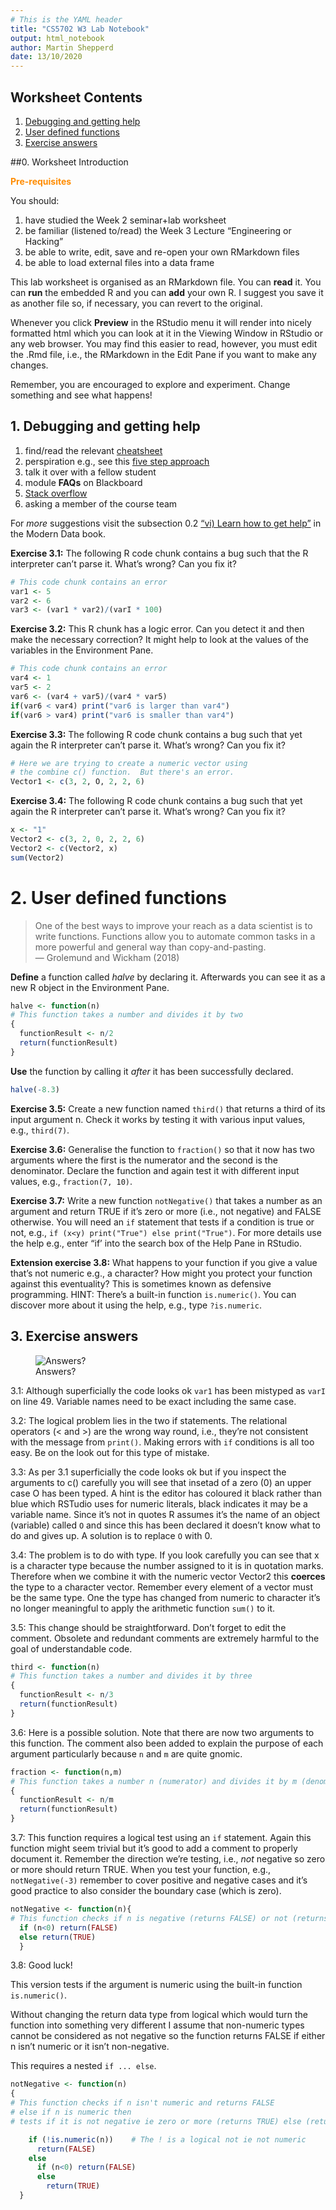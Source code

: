 ```yaml
---
# This is the YAML header
title: "CS5702 W3 Lab Notebook"
output: html_notebook
author: Martin Shepperd
date: 13/10/2020
---
```


## Worksheet Contents

1. [Debugging and getting help](#W3S1)  
2. [User defined functions](#W3S2)    
3. [Exercise answers](#W3A) 

##0. Worksheet Introduction

<span style="color: darkorange;">**Pre-requisites**</span>

You should:  

1. have studied the Week 2 seminar+lab worksheet 
2. be familiar (listened to/read) the Week 3 Lecture "Engineering or Hacking"
3. be able to write, edit, save and re-open your own RMarkdown files  
4. be able to load external files into a data frame

This lab worksheet is organised as an RMarkdown file.  You can **read** it.  You can **run** the embedded R and you can **add** your own R.  I suggest you save it as another file so, if necessary, you can revert to the original.  

Whenever you click **Preview** in the RStudio menu it will render into nicely formatted html which you can look at it in the Viewing Window in RStudio or any web browser.  You may find this easier to read, however, you must edit the .Rmd file, i.e., the RMarkdown in the Edit Pane if you want to make any changes. 

Remember, you are encouraged to explore and experiment.  Change something and see what happens!


## 1. Debugging and getting help {#W3S1}

1. find/read the relevant [cheatsheet](https://rstudio.com/resources/cheatsheets/)  
2. perspiration e.g., see this [five step approach](https://medium.com/learn-love-code/stuck-on-a-coding-problem-here-are-5-steps-to-solve-it-8be04c4b4f19)
3. talk it over with a fellow student
4. module **FAQs** on Blackboard  
5. [Stack overflow](https://stackoverflow.com/)  
6. asking a member of the course team  

For *more* suggestions visit the subsection 0.2 ["vi) Learn how to get help"](https://bookdown.org/martin_shepperd/ModernDataBook/W0-Prep.html#Help) in the Modern Data book.  

**Exercise 3.1:** The following R code chunk contains a bug such that the R interpreter can't parse it.  What's wrong?  Can you fix it?

```r
# This code chunk contains an error
var1 <- 5
var2 <- 6
var3 <- (var1 * var2)/(varI * 100)
```

**Exercise 3.2:** This R chunk has a logic error.  Can you detect it and then make the necessary correction?  It might help to look at the values of the variables in the Environment Pane.

```r
# This code chunk contains an error
var4 <- 1
var5 <- 2
var6 <- (var4 + var5)/(var4 * var5)
if(var6 < var4) print("var6 is larger than var4")
if(var6 > var4) print("var6 is smaller than var4")
```

**Exercise 3.3:** The following R code chunk contains a bug such that yet again the R interpreter can't parse it.  What's wrong?  Can you fix it?

```r
# Here we are trying to create a numeric vector using
# the combine c() function.  But there's an error.
Vector1 <- c(3, 2, O, 2, 2, 6)
```

**Exercise 3.4:** The following R code chunk contains a bug such that yet again the R interpreter can't parse it.  What's wrong?  Can you fix it?

```r
x <- "1"
Vector2 <- c(3, 2, 0, 2, 2, 6)
Vector2 <- c(Vector2, x)
sum(Vector2)
```


# 2. User defined functions {#W3S2} 

> One of the best ways to improve your reach as a data scientist is to write functions. Functions allow you to automate common tasks in a more powerful and general way than copy-and-pasting.  
> --- Grolemund and Wickham (2018) 


**Define** a function called *halve* by declaring it.  Afterwards you can see it as a new R object in the Environment Pane.

```r
halve <- function(n)
# This function takes a number and divides it by two
{
  functionResult <- n/2  
  return(functionResult) 
}
```

**Use** the function by calling it *after* it has been successfully declared.

``` r
halve(-8.3)
```

**Exercise 3.5:** Create a new function named `third()` that returns a third of its input argument n.  Check it works by testing it with various input values, e.g., `third(7)`.


**Exercise 3.6:** Generalise the function to `fraction()` so that it now has two arguments where the first is the numerator and the second is the denominator.  Declare the function and again test it with different input values, e.g., `fraction(7, 10)`.


**Exercise 3.7:** Write a new function `notNegative()` that takes a number as an argument and return TRUE if it's zero or more (i.e., not negative) and FALSE otherwise.  You will need an `if` statement that tests if a condition is true or not, e.g., `if (x<y) print("True") else print("True")`.  For more details use the help e.g., enter "if' into the search box of the Help Pane in RStudio.


**Extension exercise 3.8:** What happens to your function if you give a value that's not numeric e.g., a character?  How might you protect your function against this eventuality?  This is sometimes known as defensive programming.  HINT: There's a built-in function `is.numeric()`. You can discover more about it using the help, e.g., type `?is.numeric`.


## 3. Exercise answers{#W3A}


![Answers?](https://raw.githubusercontent.com/mjshepperd/CS5702-Data/master/Answers.png)  


3.1: Although superficially the code looks ok `var1` has been mistyped as `varI` on line 49.  Variable names need to be exact including the same case.

3.2: The logical problem lies in the two if statements.  The relational operators (< and >) are the wrong way round, i.e., they're not consistent with the message from `print()`.  Making errors with `if` conditions is all too easy.  Be on the look out for this type of mistake.  

3.3: As per 3.1 superficially the code looks ok but if you inspect the arguments to c() carefully you will see that insetad of a zero (0) an upper case O has been typed.  A hint is the editor has coloured it black rather than blue which RSTudio uses for numeric literals, black indicates it may be a variable name.  Since it's not in quotes R assumes it's the name of an object (variable) called `O` and since this has been declared it doesn't know what to do and gives up.  A solution is to replace `O` with 0.

3.4: The problem is to do with type.  If you look carefully you can see that x is a character type because the number assigned to it is in quotation marks.  Therefore when we combine it with the numeric vector Vector2 this **coerces** the type to a character vector.  Remember every element of a vector must be the same type.  One the type has changed from numeric to character it's no longer meaningful to apply the arithmetic function `sum()` to it.

3.5: This change should be straightforward.  Don't forget to edit the comment.  Obsolete and redundant comments are extremely harmful to the goal of understandable code.  

```r
third <- function(n)
# This function takes a number and divides it by three
{
  functionResult <- n/3  
  return(functionResult) 
}
```

3.6: Here is a possible solution.  Note that there are now two arguments to this function.  The comment also been added to explain the purpose of each argument particularly because `n` and `m` are quite gnomic. 

```r
fraction <- function(n,m)
# This function takes a number n (numerator) and divides it by m (denominator)
{
  functionResult <- n/m  
  return(functionResult) 
}
```

3.7: This function requires a logical test using an `if` statement. Again this function might seem trivial but it's good to add a comment to properly document it.  Remember the direction we're testing, i.e., *not* negative so zero or more should return TRUE.  When you test your function, e.g., `notNegative(-3)` remember to cover positive and negative cases and it's good practice to also consider the boundary case (which is zero).

```r
notNegative <- function(n){
# This function checks if n is negative (returns FALSE) or not (returns TRUE)
  if (n<0) return(FALSE) 
  else return(TRUE)
  }
```


3.8: Good luck!  

This version tests if the argument is numeric using the built-in function `is.numeric()`.

Without changing the return data type from logical which would turn the function into something very different I assume that non-numeric types cannot be considered as not negative so the function returns FALSE if either n isn't numeric or it isn't non-negative.  

This requires a nested `if ... else`.

```r
notNegative <- function(n)  
{
# This function checks if n isn't numeric and returns FALSE 
# else if n is numeric then 
# tests if it is not negative ie zero or more (returns TRUE) else (returns FALSE)

    if (!is.numeric(n))    # The ! is a logical not ie not numeric
      return(FALSE)
    else
      if (n<0) return(FALSE)
      else
        return(TRUE)
  }
```

